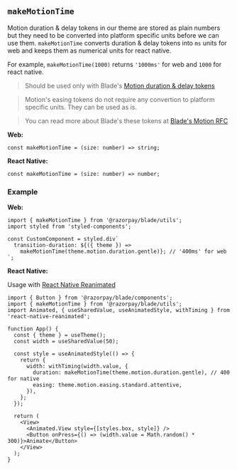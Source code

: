 
<Meta title="Utils/makeMotionTime" />

## `makeMotionTime`

Motion duration & delay tokens in our theme are stored as plain numbers but they need to be converted into platform specific units before we can use them.
`makeMotionTime` converts duration & delay tokens into `ms` units for web and keeps them as numerical units for react native.

For example, `makeMotionTime(1000)` returns `'1000ms'` for web and `1000` for react native.

> Should be used only with Blade's [Motion duration & delay tokens](?path=/story/tokens-motion--docs)

> Motion's easing tokens do not require any convertion to platform specific units. They can be used as is.

> You can read more about Blade's these tokens at [Blade's Motion RFC](https://github.com/razorpay/blade/blob/master/rfcs/2022-03-22-motion-rfc.md)

**Web:**

```tsx
const makeMotionTime = (size: number) => string;
```

**React Native:**

```tsx
const makeMotionTime = (size: number) => number;
```

### Example

**Web:**

```tsx
import { makeMotionTime } from '@razorpay/blade/utils';
import styled from 'styled-components';

const CustomComponent = styled.div`
  transition-duration: ${({ theme }) =>
    makeMotionTime(theme.motion.duration.gentle)}; // '400ms' for web
`;
```

**React Native:**

Usage with [React Native Reanimated](https://docs.swmansion.com/react-native-reanimated/)

```tsx
import { Button } from '@razorpay/blade/components';
import { makeMotionTime } from '@razorpay/blade/utils';
import Animated, { useSharedValue, useAnimatedStyle, withTiming } from 'react-native-reanimated';

function App() {
  const { theme } = useTheme();
  const width = useSharedValue(50);

  const style = useAnimatedStyle(() => {
    return {
      width: withTiming(width.value, {
        duration: makeMotionTime(theme.motion.duration.gentle), // 400 for native
        easing: theme.motion.easing.standard.attentive,
      }),
    };
  });

  return (
    <View>
      <Animated.View style={[styles.box, style]} />
      <Button onPress={() => (width.value = Math.random() * 300)}>Animate</Button>
    </View>
  );
}
```

